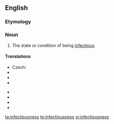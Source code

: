 ==English==

===Etymology===
{{suffix|infectious|ness}}

===Noun===
{{en-noun|-}}

# The state or condition of being [[infectious]].

====Translations====
{{trans-top|state or condition of being infectious}}
* Czech: {{t|cs|nakažlivost|f}}
* {{trreq|Finnish}}
* {{trreq|French}}
* {{trreq|German}}
{{trans-mid}}
* {{trreq|Italian}}
* {{trreq|Spanish}}
* {{trreq|Swedish}}
* {{trreq|Turkish}}
{{trans-bottom}}

[[ta:infectiousness]]
[[te:infectiousness]]
[[vi:infectiousness]]